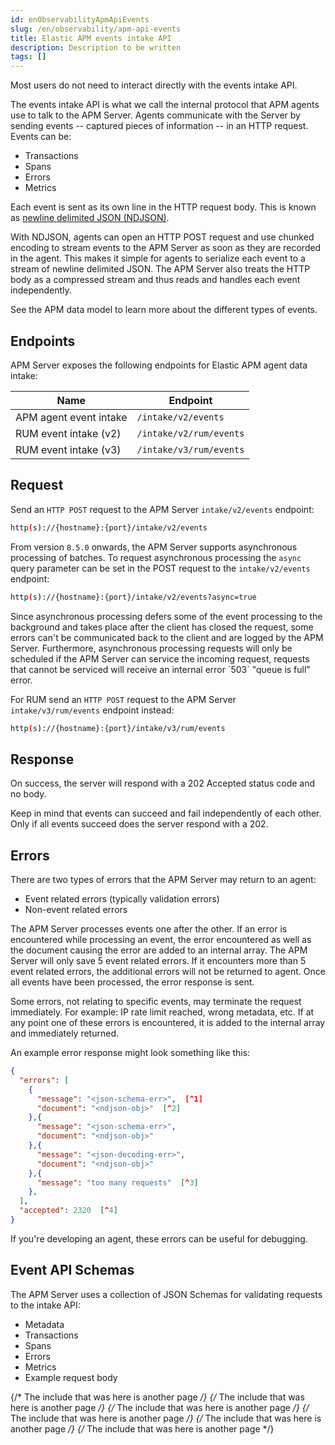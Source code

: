 ```yaml
---
id: enObservabilityApmApiEvents
slug: /en/observability/apm-api-events
title: Elastic APM events intake API
description: Description to be written
tags: []
---
```


<div id="apm-api-events"></div>

<DocCallOut title="Note">
Most users do not need to interact directly with the events intake API.
</DocCallOut>

The events intake API is what we call the internal protocol that APM agents use to talk to the APM Server.
Agents communicate with the Server by sending events -- captured pieces of information -- in an HTTP request.
Events can be:

* Transactions
* Spans
* Errors
* Metrics

Each event is sent as its own line in the HTTP request body.
This is known as [newline delimited JSON (NDJSON)](http://ndjson.org).

With NDJSON, agents can open an HTTP POST request and use chunked encoding to stream events to the APM Server
as soon as they are recorded in the agent.
This makes it simple for agents to serialize each event to a stream of newline delimited JSON.
The APM Server also treats the HTTP body as a compressed stream and thus reads and handles each event independently.

See the <DocLink id="enObservabilityApmDataModel">APM data model</DocLink> to learn more about the different types of events.

<div id="apm-api-events-endpoint"></div>

## Endpoints

APM Server exposes the following endpoints for Elastic APM agent data intake:

| Name | Endpoint |
|---|---|
| APM agent event intake | `/intake/v2/events` |
| RUM event intake (v2) | `/intake/v2/rum/events` |
| RUM event intake (v3) | `/intake/v3/rum/events` |

<div id="apm-api-events-example"></div>

## Request

Send an `HTTP POST` request to the APM Server `intake/v2/events` endpoint:

```bash
http(s)://{hostname}:{port}/intake/v2/events
```

From version `8.5.0` onwards, the APM Server supports asynchronous processing of batches.
To request asynchronous processing the `async` query parameter can be set in the POST request
to the `intake/v2/events` endpoint:

```bash
http(s)://{hostname}:{port}/intake/v2/events?async=true
```

<DocCallOut title="Note">
Since asynchronous processing defers some of the event processing to the
background and takes place after the client has closed the request, some errors
can't be communicated back to the client and are logged by the APM Server.
Furthermore, asynchronous processing requests will only be scheduled if the APM Server can
service the incoming request, requests that cannot be serviced will receive an internal error
`503` "queue is full" error.
</DocCallOut>

For <DocLink id="enObservabilityApmRum">RUM</DocLink> send an `HTTP POST` request to the APM Server `intake/v3/rum/events` endpoint instead:

```bash
http(s)://{hostname}:{port}/intake/v3/rum/events
```

<div id="apm-api-events-response"></div>

## Response

On success, the server will respond with a 202 Accepted status code and no body.

Keep in mind that events can succeed and fail independently of each other. Only if all events succeed does the server respond with a 202.

<div id="apm-api-events-errors"></div>

## Errors

There are two types of errors that the APM Server may return to an agent:

* Event related errors (typically validation errors)
* Non-event related errors

The APM Server processes events one after the other.
If an error is encountered while processing an event,
the error encountered as well as the document causing the error are added to an internal array.
The APM Server will only save 5 event related errors.
If it encounters more than 5 event related errors,
the additional errors will not be returned to agent.
Once all events have been processed,
the error response is sent.

Some errors, not relating to specific events,
may terminate the request immediately.
For example: IP rate limit reached, wrong metadata, etc.
If at any point one of these errors is encountered,
it is added to the internal array and immediately returned.

An example error response might look something like this:

```json
{
  "errors": [
    {
      "message": "<json-schema-err>",  [^1]
      "document": "<ndjson-obj>"  [^2]
    },{
      "message": "<json-schema-err>",
      "document": "<ndjson-obj>"
    },{
      "message": "<json-decoding-err>",
      "document": "<ndjson-obj>"
    },{
      "message": "too many requests"  [^3]
    },
  ],
  "accepted": 2320  [^4]
}
```
[^1]: An event related error
[^2]: The document causing the error
[^3]: An immediately returning non-event related error
[^4]: The number of accepted events

If you're developing an agent, these errors can be useful for debugging.

<div id="apm-api-events-schema-definition"></div>

## Event API Schemas

The APM Server uses a collection of JSON Schemas for validating requests to the intake API:

* <DocLink id="enObservabilityApmApiMetadata">Metadata</DocLink>
* <DocLink id="enObservabilityApmApiTransaction">Transactions</DocLink>
* <DocLink id="enObservabilityApmApiSpan">Spans</DocLink>
* <DocLink id="enObservabilityApmApiError">Errors</DocLink>
* <DocLink id="enObservabilityApmApiMetricset">Metrics</DocLink>
* <DocLink id="enObservabilityApmApiEventExample">Example request body</DocLink>

{/* The include that was here is another page */}
{/* The include that was here is another page */}
{/* The include that was here is another page */}
{/* The include that was here is another page */}
{/* The include that was here is another page */}
{/* The include that was here is another page */}
